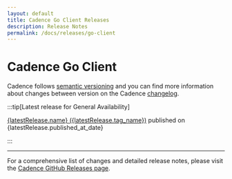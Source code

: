 ```yaml
---
layout: default
title: Cadence Go Client Releases
description: Release Notes
permalink: /docs/releases/go-client
---
```


# Cadence Go Client



Cadence follows [semantic versioning](https://semver.org/spec/v2.0.0.html) and you can find more information about changes between version on the Cadence [changelog](https://github.com/cadence-workflow/cadence/blob/master/CHANGELOG.md).

:::tip[Latest release for General Availability]

<a href={latestRelease.html_url} target="_blank">{latestRelease.name} ({latestRelease.tag_name})</a> published on {latestRelease.published_at_date}

:::

<ListReleases releases={releases}></ListReleases>

---

For a comprehensive list of changes and detailed release notes, please visit the [Cadence GitHub Releases page](https://github.com/cadence-workflow/cadence/releases).
